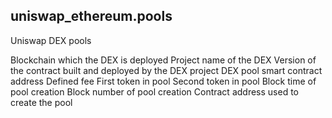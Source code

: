 ## uniswap_ethereum.pools 
Uniswap DEX pools


<ParamField path="blockchain">
Blockchain which the DEX is deployed
</ParamField>
<ParamField path="project">
Project name of the DEX
</ParamField>
<ParamField path="version">
Version of the contract built and deployed by the DEX project
</ParamField>
<ParamField path="pool">
DEX pool smart contract address
</ParamField>
<ParamField path="fee">
Defined fee
</ParamField>
<ParamField path="token0">
First token in pool
</ParamField>
<ParamField path="token1">
Second token in pool
</ParamField>
<ParamField path="creation_block_time">
Block time of pool creation
</ParamField>
<ParamField path="creation_block_number">
Block number of pool creation
</ParamField>
<ParamField path="contract_address">
Contract address used to create the pool
</ParamField>
